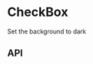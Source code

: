 
<Meta title="Components/CheckBox" component={CheckBox} />

# CheckBox

<Preview>
  <Story name="Base component">
    <p>Set the background to dark</p>
    <CheckBox
      content='Subscribe to communications about Aesop products, services, stores, events and matters of cultural interest.'
    />
  </Story>
</Preview>

## API

<Props of={CheckBox} />
